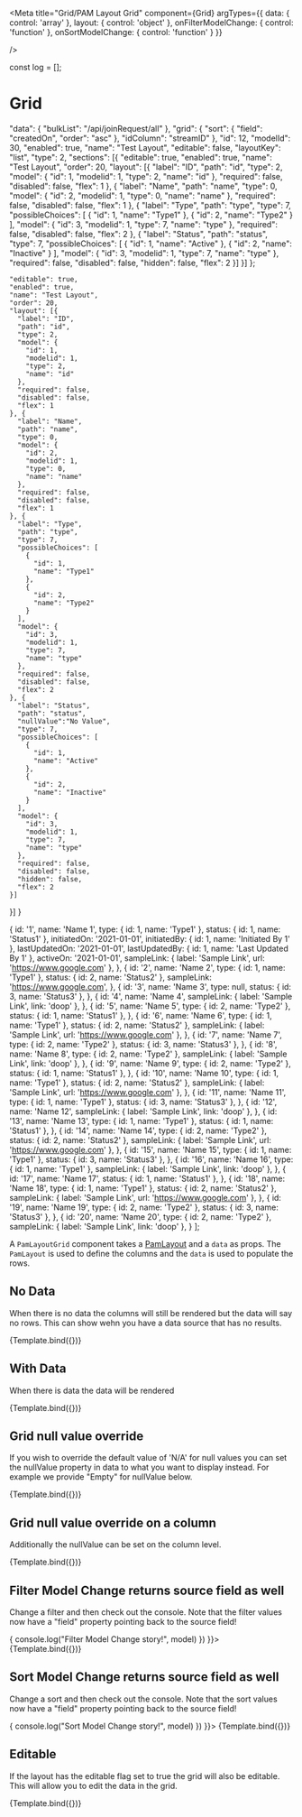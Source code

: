 
<Meta 
  title="Grid/PAM Layout Grid" 
  component={Grid}
  argTypes={{
    data: {
      control: 'array'
    },
    layout: {
      control: 'object'
    },
    onFilterModelChange: {
      control: 'function'
    },
    onSortModelChange: {
      control: 'function'
    }
  }}

/>


const log = [];

# Grid

  "data": {
    "bulkList": "/api/joinRequest/all"
  },
  "grid": {
    "sort": {
      "field": "createdOn",
      "order": "asc"
    },
    "idColumn": "streamID"
  },
  "id": 12,
  "modelId": 30,
  "enabled": true,
  "name": "Test Layout",
  "editable": false,
  "layoutKey": "list",
  "type": 2,
  "sections": [{
    "editable": true,
    "enabled": true,
    "name": "Test Layout",
    "order": 20,
    "layout": [{
      "label": "ID",
      "path": "id",
      "type": 2,
      "model": {
        "id": 1,
        "modelid": 1,
        "type": 2,
        "name": "id"
      },
      "required": false,
      "disabled": false,
      "flex": 1
    }, {
      "label": "Name",
      "path": "name",
      "type": 0,
      "model": {
        "id": 2,
        "modelid": 1,
        "type": 0,
        "name": "name"
      },
      "required": false,
      "disabled": false,
      "flex": 1
    }, {
      "label": "Type",
      "path": "type",
      "type": 7,
      "possibleChoices": [
        {
          "id": 1,
          "name": "Type1"
        },
        {
          "id": 2,
          "name": "Type2"
        }
      ],
      "model": {
        "id": 3,
        "modelid": 1,
        "type": 7,
        "name": "type"
      },
      "required": false,
      "disabled": false,
      "flex": 2
    }, {
      "label": "Status",
      "path": "status",
      "type": 7,
      "possibleChoices": [
        {
          "id": 1,
          "name": "Active"
        },
        {
          "id": 2,
          "name": "Inactive"
        }
      ],
      "model": {
        "id": 3,
        "modelid": 1,
        "type": 7,
        "name": "type"
      },
      "required": false,
      "disabled": false,
      "hidden": false,
      "flex": 2
    }]
  }]
};


    "editable": true,
    "enabled": true,
    "name": "Test Layout",
    "order": 20,
    "layout": [{
      "label": "ID",
      "path": "id",
      "type": 2,
      "model": {
        "id": 1,
        "modelid": 1,
        "type": 2,
        "name": "id"
      },
      "required": false,
      "disabled": false,
      "flex": 1
    }, {
      "label": "Name",
      "path": "name",
      "type": 0,
      "model": {
        "id": 2,
        "modelid": 1,
        "type": 0,
        "name": "name"
      },
      "required": false,
      "disabled": false,
      "flex": 1
    }, {
      "label": "Type",
      "path": "type",
      "type": 7,
      "possibleChoices": [
        {
          "id": 1,
          "name": "Type1"
        },
        {
          "id": 2,
          "name": "Type2"
        }
      ],
      "model": {
        "id": 3,
        "modelid": 1,
        "type": 7,
        "name": "type"
      },
      "required": false,
      "disabled": false,
      "flex": 2
    }, {
      "label": "Status",
      "path": "status",
      "nullValue":"No Value",
      "type": 7,
      "possibleChoices": [
        {
          "id": 1,
          "name": "Active"
        },
        {
          "id": 2,
          "name": "Inactive"
        }
      ],
      "model": {
        "id": 3,
        "modelid": 1,
        "type": 7,
        "name": "type"
      },
      "required": false,
      "disabled": false,
      "hidden": false,
      "flex": 2
    }]
  }] }


  {
    id: '1',
    name: 'Name 1',
    type: { id: 1, name: 'Type1' },
    status: { id: 1, name: 'Status1' },
    initiatedOn: '2021-01-01',
    initiatedBy: { id: 1, name: 'Initiated By 1' },
    lastUpdatedOn: '2021-01-01',
    lastUpdatedBy: { id: 1, name: 'Last Updated By 1' },
    activeOn: '2021-01-01',
    sampleLink: { label: 'Sample Link', url: 'https://www.google.com' },
  },
  {
    id: '2',
    name: 'Name 2',
    type: { id: 1, name: 'Type1' },
    status: { id: 2, name: 'Status2' },
    sampleLink: 'https://www.google.com',
  },
  {
    id: '3',
    name: 'Name 3',
    type: null,
    status: { id: 3, name: 'Status3' },
  },
  {
    id: '4',
    name: 'Name 4',
    sampleLink: { label: 'Sample Link', link: 'doop' },
  },
  {
    id: '5',
    name: 'Name 5',
    type: { id: 2, name: 'Type2' },
    status: { id: 1, name: 'Status1' },
  },
  {
    id: '6',
    name: 'Name 6',
    type: { id: 1, name: 'Type1' },
    status: { id: 2, name: 'Status2' },
    sampleLink: { label: 'Sample Link', url: 'https://www.google.com' },
  },
  {
    id: '7',
    name: 'Name 7',
    type: { id: 2, name: 'Type2' },
    status: { id: 3, name: 'Status3' },
  },
  {
    id: '8',
    name: 'Name 8',
    type: { id: 2, name: 'Type2' },
    sampleLink: { label: 'Sample Link', link: 'doop' },
  },
  {
    id: '9',
    name: 'Name 9',
    type: { id: 2, name: 'Type2' },
    status: { id: 1, name: 'Status1' },
  },
  {
    id: '10',
    name: 'Name 10',
    type: { id: 1, name: 'Type1' },
    status: { id: 2, name: 'Status2' },
    sampleLink: { label: 'Sample Link', url: 'https://www.google.com' },
  },
  {
    id: '11',
    name: 'Name 11',
    type: { id: 1, name: 'Type1' },
    status: { id: 3, name: 'Status3' },
  },
  {
    id: '12',
    name: 'Name 12',
    sampleLink: { label: 'Sample Link', link: 'doop' },
  },
  {
    id: '13',
    name: 'Name 13',
    type: { id: 1, name: 'Type1' },
    status: { id: 1, name: 'Status1' },
  },
  {
    id: '14',
    name: 'Name 14',
    type: { id: 2, name: 'Type2' },
    status: { id: 2, name: 'Status2' },
    sampleLink: { label: 'Sample Link', url: 'https://www.google.com' },
  },
  {
    id: '15',
    name: 'Name 15',
    type: { id: 1, name: 'Type1' },
    status: { id: 3, name: 'Status3' },
  },
  {
    id: '16',
    name: 'Name 16',
    type: { id: 1, name: 'Type1' },
    sampleLink: { label: 'Sample Link', link: 'doop' },
  },
  {
    id: '17',
    name: 'Name 17',
    status: { id: 1, name: 'Status1' },
  },
  {
    id: '18',
    name: 'Name 18',
    type: { id: 1, name: 'Type1' },
    status: { id: 2, name: 'Status2' },
    sampleLink: { label: 'Sample Link', url: 'https://www.google.com' },
  },
  {
    id: '19',
    name: 'Name 19',
    type: { id: 2, name: 'Type2' },
    status: { id: 3, name: 'Status3' },
  },
  {
    id: '20',
    name: 'Name 20',
    type: { id: 2, name: 'Type2' },
    sampleLink: { label: 'Sample Link', link: 'doop' },
  }
];


A `PamLayoutGrid` component takes a [PamLayout](/?path=/dataStructures/pamLayout) and a `data` as props. The `PamLayout` is used to define the columns and the `data` is used to populate the rows.




## No Data

When there is no data the columns will still be rendered but the data will say no rows. This can show wehn you have a data source that has no results.

<Canvas>
  <Story name="No Data"
    args={{
      layout: layout, 
      data: [],
    }}>
    {Template.bind({})}
  </Story>
</Canvas>

## With Data

When there is data the data will be rendered

<Canvas>
  <Story name="With Data"
    args={{
      layout: layout, 
      data: data,
    }}>
    {Template.bind({})}
  </Story>
</Canvas>


## Grid null value override

If you wish to override the default value of 'N/A' for null values you can set the nullValue property in data to what you want to display instead. For example we provide "Empty" for nullValue below.

<Canvas>
  <Story name="Null Value Override"
    args={{
      layout: nullDataLayout, 
      data: data,
    }}>
    {Template.bind({})}
  </Story>
</Canvas>


## Grid null value override on a column

Additionally the nullValue can be set on the column level.

<Canvas>
  <Story name="Column Null Value Override"
    args={{
      layout: nullDataColumnLayout, 
      data: data,
    }}>
    {Template.bind({})}
  </Story>
</Canvas>


## Filter Model Change returns source field as well

Change a filter and then check out the console. Note that the filter values now have a "field" property pointing back to the source field!

<Canvas>
  <Story name="On Filter Model Change"
    args={{
      layout: nullDataColumnLayout, 
      data: data,
      onFilterModelChange: ((model)=>{ console.log("Filter Model Change story!", model) })
    }}>
    {Template.bind({})}
  </Story>
</Canvas>


## Sort Model Change returns source field as well

Change a sort and then check out the console. Note that the sort values now have a "field" property pointing back to the source field!

<Canvas>
  <Story name="On Sort Model Change"
    args={{
      layout: nullDataColumnLayout, 
      data: data,
      onSortModelChange: ((model)=>{ console.log("Sort Model Change story!", model) })
    }}>
    {Template.bind({})}
  </Story>
</Canvas>


## Editable

If the layout has the editable flag set to true the grid will also be editable. This will allow you to edit the data in the grid.

<Canvas>
  <Story name="Editable"
    args={{
      layout: { ...nullDataColumnLayout, editable: true }, 
      data: data
    }}>
    {Template.bind({})}
  </Story>
</Canvas>